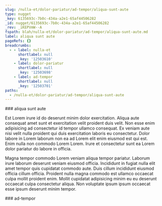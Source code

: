 ```yaml
---
slug: /nulla-et/dolor-pariatur/ad-tempor/aliqua-sunt-aute
type: nugget
_key: 6135693c-7b0c-434a-a2e1-65af44506282
_id: nugget/6135693c-7b0c-434a-a2e1-65af44506282
_rev: _iKEPVmW--A
fspath: blah/nulla-et/dolor-pariatur/ad-tempor/aliqua-sunt-aute.md
label: aliqua sunt aute
pageRefs: {}
breadcrumbs:
  - - label: nulla-et
      shortlabel: null
      _key: '12503610'
    - label: dolor-pariatur
      shortlabel: null
      _key: '12503698'
    - label: ad-tempor
      shortlabel: null
      _key: '12503701'
paths:
  - /nulla-et/dolor-pariatur/ad-tempor/aliqua-sunt-aute
---
```


<NuggetArea>
<Nugget slug="/nulla-et/dolor-pariatur/ad-tempor/aliqua-sunt-aute" type="nugget" _key="6135693c-7b0c-434a-a2e1-65af44506282" _id="nugget/6135693c-7b0c-434a-a2e1-65af44506282" _rev="_iKEPVmW--A" fspath="blah/nulla-et/dolor-pariatur/ad-tempor/aliqua-sunt-aute.md" label="aliqua sunt aute" paths="/nulla-et/dolor-pariatur/ad-tempor/aliqua-sunt-aute">
<NuggetBody>
### aliqua sunt aute

Est Lorem irure id do deserunt minim dolor exercitation. Aliqua aute consequat amet sunt et exercitation velit proident duis velit. Non esse enim adipisicing ad consectetur id tempor ullamco consequat. Ex veniam aute nisi velit nulla proident qui duis exercitation laboris eu consectetur. Dolor labore in Lorem laborum non ea ad Lorem elit enim eiusmod est qui est. Enim nulla non commodo Lorem Lorem. Irure et consectetur sunt ea Lorem dolor pariatur do labore in officia.

Magna tempor commodo Lorem veniam aliqua tempor pariatur. Laborum irure laborum deserunt veniam eiusmod officia. Incididunt in fugiat nulla elit amet tempor quis cupidatat commodo aute. Duis cillum incididunt eiusmod officia cillum officia. Proident nulla magna commodo est ullamco occaecat culpa mollit proident enim. Mollit cupidatat adipisicing minim eu eu deserunt occaecat culpa consectetur aliqua. Non voluptate ipsum ipsum occaecat esse ipsum deserunt minim tempor.

</NuggetBody>
<Breadcrumbs>
<Crumbs>
<Crumb _key="12503610" label="nulla-et" /><Crumb _key="12503698" label="dolor-pariatur" /><Crumb _key="12503701" label="ad-tempor" />
</Crumbs>
</Breadcrumbs>
</Nugget>

<NuggetsInbound>
</NuggetsInbound>
<NuggetsOutbound>
</NuggetsOutbound>
</NuggetArea>
<PassagesInbound>
<Passage direction="inbound" type="passage" _key="12503701" _id="passage/12503701" _rev="_iKEPVmW---" label="ad-tempor" passage="ad-tempor" fspath="blah/nulla-et/dolor-pariatur/ad-tempor" paths="/nulla-et/dolor-pariatur/ad-tempor" slug="/nulla-et/dolor-pariatur/ad-tempor">
<NuggetBody>
### ad-tempor

</NuggetBody>
<Breadcrumbs>
<Crumbs>
<Crumb _key="12503610" label="nulla-et" /><Crumb _key="12503698" label="dolor-pariatur" />
</Crumbs>
</Breadcrumbs>
</Passage>

</PassagesInbound>
<PassagesOutbound>
</PassagesOutbound>